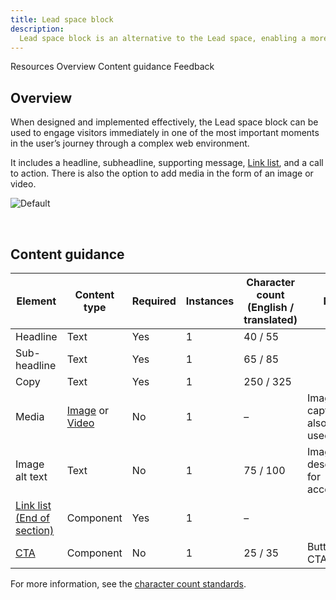 ```yaml
---
title: Lead space block
description:
  Lead space block is an alternative to the Lead space, enabling a more productive first site of viewer engagement.
---
```



<ComponentDescription name="Lead space block" type="layout" />

<AnchorLinks>

<AnchorLink>Resources</AnchorLink>
<AnchorLink>Overview</AnchorLink>
<AnchorLink>Content guidance</AnchorLink>
<AnchorLink>Feedback</AnchorLink>

</AnchorLinks>

<ResourceLinks name="Lead space block" type="layout" />

## Overview

When designed and implemented effectively, the Lead space block can be used to engage visitors immediately in one of the
most important moments in the user’s journey through a complex web environment.

It includes a headline, subheadline, supporting message,
[Link list](https://www.ibm.com/standards/carbon/react/?path=/story/components-linklist--default), and a call to action.
There is also the option to add media in the form of an image or video.

![Default](../../images/pattern/lead-space-block/leadspace-block.jpg)

<br />

## Content guidance

| Element                                                                                   | Content type                                                                                                                      | Required | Instances | Character count <br/>(English / translated) | Notes                          | 
| ----------------------------------------------------------------------------------------- | --------------------------------------------------------------------------------------------------------------------------------- | -------- | ----------- | ----------------------------------------- | -------------------------------|
| Headline                                                                                  | Text                                                                                                                              | Yes      | 1           | 40 / 55                                   | |
| Sub-headline                                                                              | Text                                                                                                                              | Yes      | 1           | 65 / 85                                   | |
| Copy                                                                                 | Text                                                                                                                              | Yes      | 1           | 250 / 325                                 | |
| Media                                                                                     | [Image](https://www.ibm.com/standards/carbon/components/images) or [Video](https://www.ibm.com/standards/carbon/components/video) | No       | 1           | –                                         | Image with caption may also be used. |
| Image alt text                                                                            | Text                                                                                                                              | No       | 1           | 75 / 100                                  | Image description for accessibility. |
| [Link list (End of section)](https://www.ibm.com/standards/carbon/components/link-list/)  | Component                                                                                                                         | Yes      | 1           | –                                         |  |
| [CTA](https://www.ibm.com/standards/carbon/components/cta/#button)                        | Component                                                                                                                         | No       | 1           | 25 / 35                                   | Button style CTA only. |

For more information, see the [character count standards](https://www.ibm.com/standards/carbon/guidelines/content#character-count-standards).

<ComponentFooter name="Lead space block" type="layout" />
